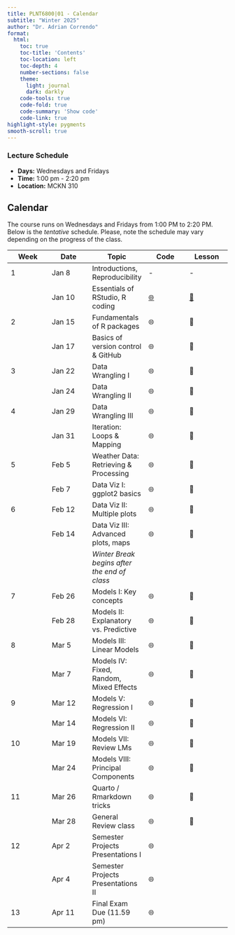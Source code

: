 ```yaml
---
title: PLNT6800|01 - Calendar
subtitle: "Winter 2025"
author: "Dr. Adrian Correndo"
format: 
  html:
    toc: true
    toc-title: 'Contents'
    toc-location: left
    toc-depth: 4
    number-sections: false
    theme:
      light: journal
      dark: darkly
    code-tools: true
    code-fold: true
    code-summary: 'Show code'
    code-link: true
highlight-style: pygments
smooth-scroll: true
---
```


### Lecture Schedule

-   **Days:** Wednesdays and Fridays
-   **Time:** 1:00 pm - 2:20 pm
-   **Location:** MCKN 310

## Calendar

The course runs on Wednesdays and Fridays from 1:00 PM to 2:20 PM. Below is the *tentative* schedule. Please, note the schedule may vary depending on the progress of the class.

| **Week** | **Date** | **Topic** | **Code** | **Lesson** |
|---------------|---------------|---------------|---------------|---------------|
| 1 | Jan 8 | Introductions, Reproducibility | \- | \- |
|  | Jan 10 | Essentials of RStudio, R coding | [🌐](https://github.com/adriancorrendo/plnt6800_coding/tree/main/lessons/week_01/fri "Private Repo") | [🎥](https://courselink.uoguelph.ca/d2l/le/content/935416/viewContent/4052644/View "CourseLink - Zoom recording") |
| 2 | Jan 15 | Fundamentals of R packages | 🌐 | 🎥 |
|  | Jan 17 | Basics of version control & GitHub | 🌐 | 🎥 |
| 3 | Jan 22 | Data Wrangling I | 🌐 | 🎥 |
|  | Jan 24 | Data Wrangling II | 🌐 | 🎥 |
| 4 | Jan 29 | Data Wrangling III | 🌐 | 🎥 |
|  | Jan 31 | Iteration: Loops & Mapping | 🌐 | 🎥 |
| 5 | Feb 5 | Weather Data: Retrieving & Processing | 🌐 | 🎥 |
|  | Feb 7 | Data Viz I: ggplot2 basics | 🌐 | 🎥 |
| 6 | Feb 12 | Data Viz II: Multiple plots | 🌐 | 🎥 |
|  | Feb 14 | Data Viz III: Advanced plots, maps | 🌐 | 🎥 |
|  |  | *Winter Break begins after the end of class* |  |  |
| 7 | Feb 26 | Models I: Key concepts | 🌐 | 🎥 |
|  | Feb 28 | Models II: Explanatory vs. Predictive | 🌐 | 🎥 |
| 8 | Mar 5 | Models III: Linear Models | 🌐 | 🎥 |
|  | Mar 7 | Models IV: Fixed, Random, Mixed Effects | 🌐 | 🎥 |
| 9 | Mar 12 | Models V: Regression I | 🌐 | 🎥 |
|  | Mar 14 | Models VI: Regression II | 🌐 | 🎥 |
| 10 | Mar 19 | Models VII: Review LMs | 🌐 | 🎥 |
|  | Mar 24 | Models VIII: Principal Components | 🌐 | 🎥 |
| 11 | Mar 26 | Quarto / Rmarkdown tricks | 🌐 | 🎥 |
|  | Mar 28 | General Review class | 🌐 | 🎥 |
| 12 | Apr 2 | Semester Projects Presentations I | 🌐 |  |
|  | Apr 4 | Semester Projects Presentations II | 🌐 |  |
| 13 | Apr 11 | Final Exam Due (11.59 pm) | 🌐 |  |
